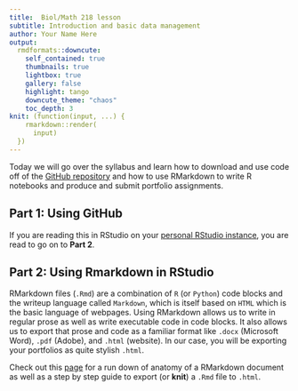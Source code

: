 ```yaml
---
title:  Biol/Math 218 lesson
subtitle: Introduction and basic data management
author: Your Name Here
output:
  rmdformats::downcute:
    self_contained: true
    thumbnails: true
    lightbox: true
    gallery: false
    highlight: tango
    downcute_theme: "chaos"
    toc_depth: 3
knit: (function(input, ...) {
    rmarkdown::render(
      input)
  })
---
```



Today we will go over the syllabus and learn how to download and use code
off of the [GitHub repository](https://github.com/lundquist-ecology-lab/biostatistics)
and how to use RMarkdown to write R notebooks and produce and submit 
portfolio assignments.

## Part 1: Using GitHub

If you are reading this in RStudio on your 
[personal RStudio instance](https://www.lundquistecology.com/courses/biostatistics/biostats-intro/rstudio-server-tutorial), 
you are read to go on to **Part 2**.

## Part 2: Using Rmarkdown in RStudio

RMarkdown files (`.Rmd`) are a combination of `R` (or `Python`) code blocks and
the writeup language called `Markdown`, which is itself based on `HTML` which is
the basic language of webpages. Using RMarkdown allows us to write in regular prose
as well as write executable code in code blocks. It also allows us to export 
that prose and code as a familiar format like `.docx` (Microsoft Word), `.pdf` (Adobe), 
and `.html` (website). In our case, you will be exporting your portfolios as 
quite stylish `.html`.

Check out this [page]() for a run down of anatomy of a RMarkdown document as well
as a step by step guide to export (or **knit**) a `.Rmd` file to `.html`.